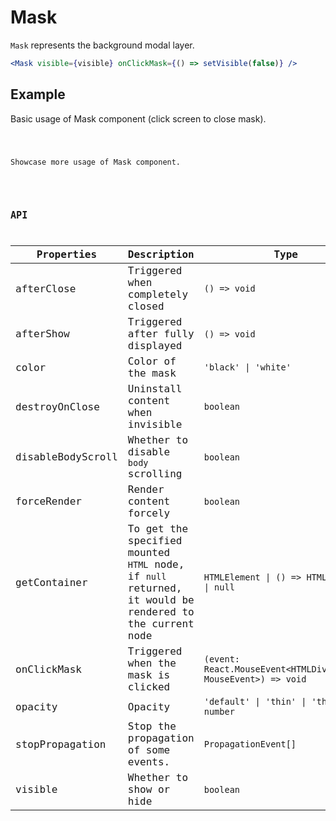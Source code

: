# Mask

`Mask` represents the background modal layer.

```jsx pure
<Mask visible={visible} onClickMask={() => setVisible(false)} />
```

## Example

Basic usage of Mask component (click screen to close mask).

<code src="./demo/Example.tsx" />

Showcase more usage of Mask component.

<code src="./demo/ExampleMore.tsx" />

## API

| Properties        | Description                                                                                            | Type                                                            | Default     |
| ----------------- | ------------------------------------------------------------------------------------------------------ | --------------------------------------------------------------- | ----------- |
| afterClose        | Triggered when completely closed                                                                       | `() => void`                                                    | -           |
| afterShow         | Triggered after fully displayed                                                                        | `() => void`                                                    | -           |
| color             | Color of the mask                                                                                      | `'black' \| 'white'`                                            | `'black'`   |
| destroyOnClose    | Uninstall content when invisible                                                                       | `boolean`                                                       | `false`     |
| disableBodyScroll | Whether to disable `body` scrolling                                                                    | `boolean`                                                       | `true`      |
| forceRender       | Render content forcely                                                                                 | `boolean`                                                       | `false`     |
| getContainer      | To get the specified mounted `HTML` node, if `null` returned, it would be rendered to the current node | `HTMLElement \| () => HTMLElement \| null`                      | `null`      |
| onClickMask       | Triggered when the mask is clicked                                                                     | `(event: React.MouseEvent<HTMLDivElement, MouseEvent>) => void` | -           |
| opacity           | Opacity                                                                                                | `'default' \| 'thin' \| 'thick' \| number`                      | `'default'` |
| stopPropagation   | Stop the propagation of some events.                                                                   | `PropagationEvent[]`                                            | `["click"]` |
| visible           | Whether to show or hide                                                                                | `boolean`                                                       | `true`      |
